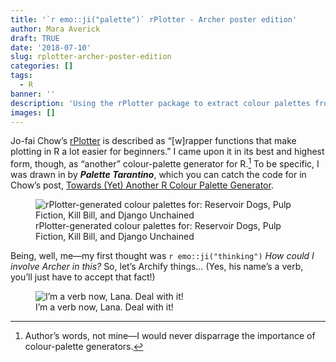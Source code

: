 ```yaml
---
title: '`r emo::ji("palette")` rPlotter - Archer poster edition'
author: Mara Averick
draft: TRUE
date: '2018-07-10'
slug: rplotter-archer-poster-edition
categories: []
tags:
  - R
banner: ''
description: 'Using the rPlotter package to extract colour palettes from Archer promo posters. `r emo::ji("artist")`'
images: []
---
```


Jo-fai Chow's [rPlotter](https://github.com/woobe/rPlotter) is described as
"[w]rapper functions that make plotting in R a lot easier for beginners." I came upon it in its best and highest form, though, as "another" colour-palette generator for R.[^1] To be specific, I was drawn in by **_Palette Tarantino_**, which you can catch the code for in Chow's post, [Towards (Yet) Another R Colour Palette Generator](https://blenditbayes.blogspot.com/2014/05/towards-yet-another-r-colour-palette.html).

![rPlotter-generated colour palettes for: Reservoir Dogs, Pulp Fiction, Kill Bill, and Django Unchained](https://i.imgur.com/7qGwONo.png)

Being, well, me—my first thought was `r emo::ji("thinking")` _How could I involve Archer in this?_ So, let's Archify things... (Yes, his name's a verb, you'll just have to accept that fact!)

![I'm a verb now, Lana. Deal with it!](https://i.imgur.com/NaAfhPY.gif)




[^1]: Author's words, not mine—I would never disparrage the importance of colour-palette generators.
